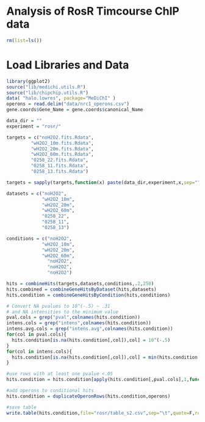 Analysis of RosR Timcourse ChIP data
===================================

```r
rm(list=ls())
```

# Load Libraries and Data

```r
library(ggplot2)
source("lib/medichi.utils.R")
source("lib/chipchip.utils.R")
data( "halo.lowres", package="MeDiChI" )
operons = read.delim("data/nrc1_operons.csv")
gene.coords$Gene_Name = gene.coords$canonical_Name

data_dir = ""
experiment = "rosr/"

targets = c("noH2O2.fits.Rdata",
         "wH2O2_10m.fits.Rdata",
         "wH2O2_20m.fits.Rdata",
         "wH2O2_60m.fits.Rdata",
         "0258_22.fits.Rdata",
         "0258_11.fits.Rdata",
         "0258_13.fits.Rdata")

targets = sapply(targets,function(x) paste(data_dir,experiment,x,sep=""))

datasets = c("noH2O2",
             "wH2O2_10m",
             "wH2O2_20m",
             "wH2O2_60m",
             "0258_22",
             "0258_11",
             "0258_13")

conditions = c("noH2O2",
             "wH2O2_10m",
             "wH2O2_20m",
             "wH2O2_60m",
               "noH2O2",
               "noH2O2",
               "noH2O2")

```

```r

hits = combineHits(targets,datasets,conditions,.2,250)
hits.combined = combineGeneHitsByDataset(hits,datasets)
hits.condition = combineGeneHitsByCondition(hits,conditions)

```

```r
# Convert NA pvalues to 10^(-.5) ~ .31
# and NA intensities to the minimum value
pval.cols = grep("pval",colnames(hits.condition))
intens.cols = grep("intens",colnames(hits.condition))
intens.avg.cols = grep("intens.avg",colnames(hits.condition))
for(col in pval.cols){
  hits.condition[is.na(hits.condition[,col]),col] = 10^(-.5)
}
for(col in intens.cols){
  hits.condition[is.na(hits.condition[,col]),col] = min(hits.condition[,intens.cols],na.rm=T)
}

#use rows with at least one pvalue <.05
hits.condition = hits.condition[apply(hits.condition[,pval.cols],1,function(x){any(x<.05)}),]

#add operons to conditional hits
hits.condition = duplicateOperonRows(hits.condition,operons)

#save table
write.table(hits.condition,file="rosr/table_s2.csv",sep="\t",quote=F,row.names=F)
```

